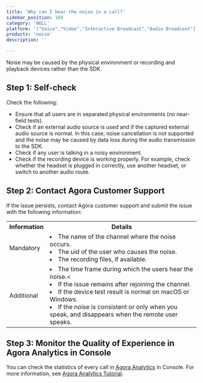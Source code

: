 ```yaml
---
title: 'Why can I hear the noise in a call?'
sidebar_position: 168 
category: 'NULL' 
platform: '["Voice","Video","Interactive Broadcast","Audio Broadcast"]'
products: 'noise'   
description: '' 

---
```



Noise may be caused by the physical environment or recording and playback devices rather than the SDK.

## Step 1: Self-check

Check the following:
* Ensure that all users are in separated physical environments (no near-field tests).
* Check if an external audio source is used and if the captured external audio source is normal. In this case, noise cancellation is not supported and the noise may be caused by data loss during the audio transmission to the SDK.
* Check if any user is talking in a noisy environment. 
* Check if the recording device is working properly. For example, check whether the headset is plugged in correctly, use another headset, or switch to another audio route.

## Step 2: Contact Agora Customer Support

If the issue persists, contact Agora customer support and submit the issue with the following information:

<table>
  <tr>
    <th>Information</th>
    <th>Details</th>
  </tr>
  <tr>
    <td>Mandatory</td>
    <td><li>The name of the channel where the noise occurs.</li><li>The uid of the user who causes the noise.</li><li>The recording files, if available.</li></td>
  </tr>
  <tr>
    <td>Additional</td>
    <td><li>The time frame during which the users hear the noise.<</li><li>If the issue remains after rejoining the channel.</li><li>If the device test result is normal on macOS or Windows.</li><li>If the noise is consistent or only when you speak, and disappears when the remote user speaks.</li></td>
  </tr>
</table>

## Step 3: Monitor the Quality of Experience in Agora Analytics in Console

You can check the statistics of every call in [Agora Analytics](https://dashboard.agora.io/analytics/call/search) in Console. For more information, see [Agora Analytics Tutorial](https://dashboard.agora.io/analytics/call/tutorial?_ga=2.197716463.1125435494.1542623251-764614247.1539586349).